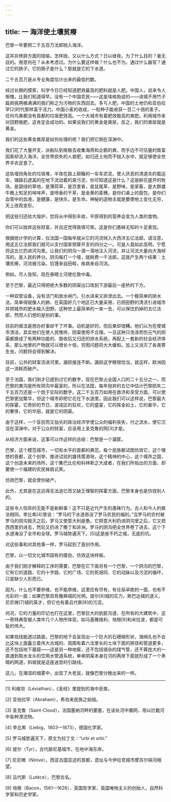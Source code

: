 ```yaml
---
---
---
```

title: 一 海洋使土壤贫瘠
---




巴黎一年要把二千五百万法郎抛入海洋。

这并非修辞方面的隐喻。怎样抛，又以什么方式？日以继夜。为了什么目的？毫无目的。用意何在？从未考虑过。为什么要这样做？什么也不为。通过什么器官？通过它的肠子。它的肠子是什么？那就是它的下水道。

二千五百万是从专业角度估计出来的最低约数。

经过长期的摸索，科学今日已经知道肥效最高的肥料就是人肥。中国人，说来令人惭愧，比我们知道得早。没有一个中国农民——这是埃格勃说的——进城不用竹子扁担挑两桶满满的我们称之为污物的东西回去。多亏人肥，中国的土地仍和亚伯拉罕[2]时代那样富于活力。中国小麦的收成，一粒种子能收获一百二十倍的麦子。任何鸟粪都没有首都的垃圾肥效高。一个大城市有着肥效极高的粪肥。利用城市来对田野施肥，这肯定会成功的。如果说我们的黄金是粪尿，反之，我们的粪尿就是黄金。

我们的这些黄金粪尿是如何处理的呢？我们把它倒在深渊中。

我们花了大量开支，派船队到南极去收集海燕和企鹅的粪，而手边不可估量的致富因素却流入海洋。全世界损失的人兽肥，如归还土地而不抛入水中，就足够使全世界丰衣足食了。

这些墙拐角处的垃圾堆，半夜在路上颠簸的一车车淤泥，使人厌恶的清道夫的载运车，铺路石遮盖的在地下流动着的臭污泥，你可知道这是什么？这是鲜花盛开的牧场，是碧绿的草地，是薄荷草，是百里香，是鼠尾草，是野味，是家畜，是大群雄牛晚上知足的哞哞声，是喷香的干草，是金黄的麦穗，是你们桌上的面包，是你们血管中的血液，是健康，是快乐，是生命。神秘的造物主就是要使地上变化无穷，天上改观变形。

把这些归还给大熔炉，您将从中得到丰收，平原得到的营养会变为人类的食物。

你们可以抛弃这些财富，并且还觉得我很可笑。这是你们愚昧无知的十足表现。

根据统计学的计算，仅法国一国每年就从它的河流倾入大西洋五亿法郎。请注意，用这五亿法郎我们就可以支付国家预算开支的四分之一。可是人竟如此高明，宁愿将这五亿扔进河沟里。让我们的阴沟一滴一滴地注入河流，并让河流大量向大海倾泻的，是人民的养分。阴沟每打一个噎，就耗费一千法郎。这就产生两个结果：土壤贫瘠，河流被污染。饥馑来自田畦，疾病来自河流。

例如，尽人皆知，现在泰晤士河使伦敦中毒。

至于巴黎，最近只得把绝大多数的阴渠出口改到下游最后一座桥的下方。

一种双管设备，设有活门和放水闸门，引水进来又排泄出去。一个极简单的排水法，简单得就像人的肺，在英国好几个地区已大量采用，已把田野的清流引进城市并把城市的肥水输入田野。这种世上最简单的一来一去，可以保住扔掉的五亿法郎，然而人们想的是别的事。

目前的做法是想办好事却干了坏事。动机是好的，但后果却很糟。他们以为在使城市清洁，其实他们在使人民憔悴，阴渠使用不合理。一旦这种只洗涤而伤元气的阴渠都换成了有两种功能的、吸收后又归还的排水系统，再配上一套新的社会经济体系，那么地里的产物就可以增长十倍，穷困问题将大大缓和。加上又消灭了各类寄生虫，问题将会得到解决。

目前，公共的财富流进河里。漏损接连不断。漏损这字眼很恰当，就这样，欧洲因这一消耗而破产。

至于法国，我们刚才已提到过它的数字，现在巴黎占全国人口的二十五分之一，而巴黎的粪沟是所有阴沟中最富的，所以在法国，每年抛弃的五亿中估计巴黎损失二千五百万还是一个低于实际的数字。这二千五百万如用在救济和享受方面，可以使巴黎更加繁华，但这个城市却把它花在下水道里。因此我们可以这样说，巴黎最大的挥霍，它奇妙的节日，波戎区的狂欢，它的盛宴，它的挥金如土，它的豪华，它的奢侈，它的华丽，就是它的阴渠。

由于这样，一个盲目而又拙劣的政治经济学使公众的福利丧失，付之流水，使它沉没在深渊中。对于公众的财富，应该用上圣克鲁的网[3]才是。

从经济方面来说，这事可以作这样的总结：巴黎是一个漏筐。

巴黎，这个模范城市，一切有水平的首都的典范，每个民族都试图仿效它，这个理想的首都，这个创举、推进试验的雄伟策源地，这个精神的中心，这个城市之国，这个创造未来的场所，这个集巴比伦和科林斯之大成者，在我们所指出的方面，却要使一个福建的农民耸肩讥笑。

仿效巴黎，就会使你破产。

此外，尤其是在这远得无法追忆而又缺乏理智的挥霍方面，巴黎本身也是仿效别人的。

这些令人惊异的无能不是新鲜事！这不只是近代产生的愚昧行为。古人和今人的做法相同。李比希[4]曾说：“罗马的下水道吞没了罗马农民的福利。”当罗马的农村被罗马的阴沟毁灭之后，罗马又使意大利疲惫。它把意大利扔进阴沟里之后，它又把西西里扔进去，然后又扔进了撒丁和非洲。罗马的阴沟把全世界卷了进去，这个下水道淹没了全市和全球。罗马城势遍天下。[5]这是座不朽之城，无底的坑。

对这些事和对其他事一样，罗马起到了首创作用。

巴黎，以一切文化城市固有的傻劲，仿效这块样板。

由于我们刚才解释的工序的需要，巴黎在它下面另有一个巴黎，一个阴沟的巴黎，它有它的道路、它的十字路、它的广场、它的死胡同、它的动脉以及污泥的循环，只是缺少人形而已。

因为，什么也不要恭维，也不能恭维，这里应有尽有，有壮丽卓绝的一面，也有不光彩的一面；如果巴黎具有雅典城的光明，提尔[6]城的实力，斯巴达城的道义，尼尼微[7]城的英才，但它也有着吕代斯[8]的污泥。

何况，它的力量的印记也打在这里，巴黎巨大的肮脏沟道，在所有的大建筑中，这一奇特典型被人类中几个人物所体现，如马基雅维利、培根[9]和米拉波，都是可耻的伟大。

如果视线能透过路面，巴黎的地下会呈现出一个巨大的石珊瑚形状，海绵孔也不会比这块上面矗立着伟大古城的、周围有着六法里长的土块下面的狭径和管道更多，还不包括地下墓窟——这是另一种地窖，还不包括错杂的煤气管，还不算庞大的一直通到取水龙头的饮用水管道系统，单单阴渠本身在河的两岸下面就形成了一个黑暗的网道，斜坡就是这座迷宫的引路线。

这儿，在潮湿的烟雾中，出现了大老鼠，就像巴黎分娩出来的一样。



* * *



[1] 利维坦（Léviathan），《圣经》里提到的海中恶兽。

[2] 亚伯拉罕（Abraham），希伯来民族之始祖。

[3] 圣克鲁（Saint-Cloud），法国塞纳河畔的要塞，在该处河中置网，用以拦截河中各种漂流物。

[4] 李比希（Liebig，1803—1873），德国化学家。

[5] 罗马城势遍天下，原文为拉丁文：“urbi et orbi.”

[6] 提尔（Tyr），古代腓尼基城市，在地中海东岸。

[7] 尼尼微（Ninive），西亚古国亚述的首都，遗址与今伊拉克城市摩苏尔隔河相望。

[8] 吕代斯（Lutèce），巴黎古名。

[9] 培根（Bacon，1561—1626），英国哲学家，英国唯物主义的创始人，自然科学家和历史学家。